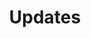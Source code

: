 ---
title: "Updates"
description: "Information about the latest CLI updates, including new features and bug fixes, and guidance on how to smoothly migrate to the latest version."
---